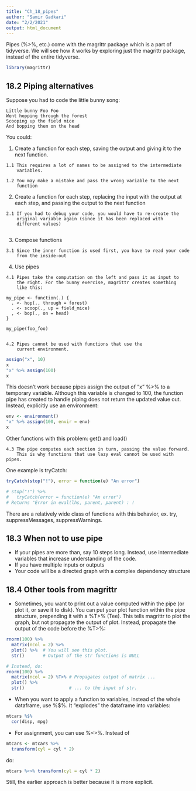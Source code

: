 ```yaml
---
title: "Ch_18_pipes"
author: "Samir Gadkari"
date: "2/2/2021"
output: html_document
---
```


Pipes (%>%, etc.) come with the magrittr package which is a part of
tidyverse. We will see how it works by exploring just the magrittr package,
instead of the entire tidyverse.

```r
library(magrittr)
```

## 18.2 Piping alternatives

Suppose you had to code the little bunny song:

    Little bunny Foo Foo
    Went hopping through the forest
    Scooping up the field mice
    And bopping them on the head

You could:

  1. Create a function for each step, saving the output and giving it
     to the next function.
     
    1.1 This requires a lot of names to be assigned to the intermediate
        variables.

    1.2 You may make a mistake and pass the wrong variable to the next
        function

  2. Create a function for each step, replacing the input with the output
     at each step, and passing the output to the next function
     
    2.1 If you had to debug your code, you would have to re-create the
        original variable again (since it has been replaced with 
        different values)
         
  3. Compose functions
  
    3.1 Since the inner function is used first, you have to read your code
        from the inside-out

  4. Use pipes
  
    4.1 Pipes take the computation on the left and pass it as input to
        the right. For the bunny exercise, magrittr creates something
        like this:

    my_pipe <- function(.) {
      . <- hop(., through = forest)
      . <- scoop(., up = field_mice)
      , <- bop(., on = head)
    }
    
    my_pipe(foo_foo)

        
    4.2 Pipes cannot be used with functions that use the 
        current environment.
```r
assign("x", 10)
x
"x" %>% assign(100)
x
```
This doesn't work because pipes assign the output of "x" %>% to a temporary
variable. Although this variable is changed to 100, the function pipe
has created to handle piping does not return the updated value out.
Instead, explicitly use an environment:
```r
env <- environment()
"x" %>% assign(100, envir = env)
x
```

Other functions with this problem: get() and load()

    4.3 The pipe computes each section in turn, passing the value forward.
        This is why functions that use lazy eval cannot be used with pipes.

One example is tryCatch:
```r
tryCatch(stop("!"), error = function(e) "An error")

# stop("!") %>%
#   tryCatch(error = function(e) "An error")
# Returns "Error in eval(lhs, parent, parent) : !
```

There are a relatively wide class of functions with this behavior, ex.
try, suppressMessages, suppressWarnings.

## 18.3 When not to use pipe

  * If your pipes are more than, say 10 steps long. Instead, use
    intermediate variables that increase understanding of the code.
  * If you have multiple inputs or outputs
  * Your code will be a directed graph with a complex dependency structure
  
## 18.4 Other tools from magrittr

  * Sometimes, you want to print out a value computed within the pipe (or
    plot it, or save it to disk). You can put your plot function within
    the pipe structure, prepending it with a %T>% (Tee). This tells 
    magrittr to plot the graph, but not propagate the output of plot. 
    Instead, propagate the output of the code before the %T>%:
```r
rnorm(100) %>%
  matrix(ncol = 2) %>%
  plot() %>%  # You will see this plot.
  str()       # Output of the str functions is NULL

# Instead, do:
rnorm(100) %>%
  matrix(ncol = 2) %T>% # Propagates output of matrix ...
  plot() %>%
  str()                 # ... to the input of str.
```
    
  * When you want to apply a function to variables, instead of the whole
    dataframe, use %$%. It "explodes" the dataframe into variables:
```r
mtcars %$%
  cor(disp, mpg)
```
    
  * For assignment, you can use %<>%.
Instead of
```r
mtcars <- mtcars %>%
  transform(cyl = cyl * 2)
```

do:
```r
mtcars %<>% transform(cyl = cyl * 2)
```

Still, the earlier approach is better because it is more explicit.